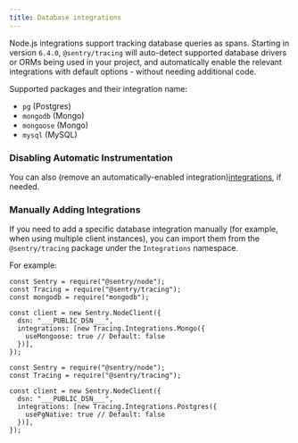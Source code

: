 ```yaml
---
title: Database integrations
---
```


Node.js integrations support tracking database queries as spans. Starting in version `6.4.0`, `@sentry/tracing` will auto-detect supported database drivers or ORMs being used in your project, and automatically enable the relevant integrations with default options - without needing additional code.

Supported packages and their integration name: 
- `pg` (Postgres)
- `mongodb` (Mongo)
- `mongoose` (Mongo)
- `mysql` (MySQL)

### Disabling Automatic Instrumentation

You can also (remove an automatically-enabled integration)[integrations](/platforms/node/configuration/integrations/#removing-an-integration), if needed.

### Manually Adding Integrations

If you need to add a specific database integration manually (for example, when using multiple client instances), you can import them from the `@sentry/tracing` package under the `Integrations` namespace.

For example:

```javascript{tabTitle: MongoDB}
const Sentry = require("@sentry/node");
const Tracing = require("@sentry/tracing");
const mongodb = require("mongodb");

const client = new Sentry.NodeClient({
  dsn: "___PUBLIC_DSN___",
  integrations: [new Tracing.Integrations.Mongo({
    useMongoose: true // Default: false
  })],
});
```

```javascript{tabTitle: Postgres}
const Sentry = require("@sentry/node");
const Tracing = require("@sentry/tracing");

const client = new Sentry.NodeClient({
  dsn: "___PUBLIC_DSN___",
  integrations: [new Tracing.Integrations.Postgres({
    usePgNative: true // Default: false
  })],
});
```
